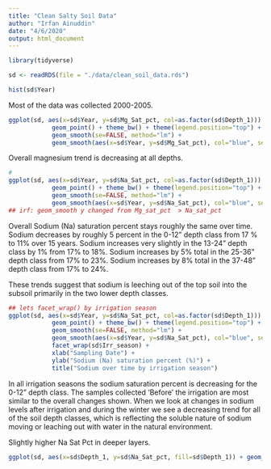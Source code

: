 ```yaml
---
title: "Clean Salty Soil Data"
author: "Irfan Ainuddin"
date: "4/6/2020"
output: html_document
---
```

```r
library(tidyverse)
```

```r
sd <- readRDS(file = "./data/clean_soil_data.rds")
```


```r
hist(sd$Year)
```
Most of the data was collected 2000-2005. 

```r
ggplot(sd, aes(x=sd$Year, y=sd$Mg_Sat_pct, col=as.factor(sd$Depth_1))) + 
            geom_point() + theme_bw() + theme(legend.position="top") + 
            geom_smooth(se=FALSE, method="lm") + 
            geom_smooth(aes(x=sd$Year, y=sd$Mg_Sat_pct), col="blue", se=FALSE, method='lm')
```
Overall magnesium trend is decreasing at all depths.

```r
#
ggplot(sd, aes(x=sd$Year, y=sd$Na_Sat_pct, col=as.factor(sd$Depth_1))) + 
            geom_point() + theme_bw() + theme(legend.position="top") + 
            geom_smooth(se=FALSE, method="lm") + 
            geom_smooth(aes(x=sd$Year, y=sd$Na_Sat_pct), col="blue", se=FALSE, method='lm') 
## irf: geom_smooth y changed from Mg_sat_pct  > Na_sat_pct
```
Overall Sodium (Na) saturation percent stays roughly the same over time. Sodium decreases by roughly 5 percent in the 0-12" depth class from 17 % to 11%  over 15 years. Sodium increases very slightly in the 13-24" depth class by 1% from 17% to 18%. Sodium increases by 5% total in the 25-36" depth class from 17% to 23%. Sodium increases by 8% total in the 37-48" depth class from 17% to 24%.

These trends suggest that sodium is leeching out of the top soil into the subsoil primarily in the two lower depth classes. 


```r
## lets facet_wrap() by irrigation season
ggplot(sd, aes(x=sd$Year, y=sd$Na_Sat_pct, col=as.factor(sd$Depth_1))) + 
            geom_point() + theme_bw() + theme(legend.position="top") + 
            geom_smooth(se=FALSE, method="lm") + 
            geom_smooth(aes(x=sd$Year, y=sd$Na_Sat_pct), col="blue", se=FALSE, method='lm') + 
            facet_wrap(sd$Irr_season) +
            xlab("Sampling Date") +
            ylab("Sodium (Na) saturation percent (%)") +
            title("Sodium over time by irrigation season")
```

In all irrigation seasons the sodium saturation percent is decreasing for the 0-12" depth class. The samples collected 'Before' the irrigation are most similar to the overall changes shown. When we look at changes in sodium levels after irrigation and during the winter we see a decreasing trend for all of the soil depth classes, which is reflecting the soluble nature of sodium moving or leaching out with water in the natural environment. 


Slightly higher Na Sat Pct in deeper layers. 

```r
ggplot(sd, aes(x=sd$Depth_1, y=sd$Na_Sat_pct, fill=sd$Depth_1)) + geom_boxplot() 
```






